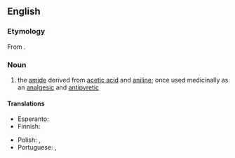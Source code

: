 ==English==
{{wikipedia}}

===Etymology===
From {{prefix|en|acet|anilide}}.

===Noun===
{{en-noun|~}}

# {{lb|en|organic chemistry|pharmaceutical drug}} the [[amide]] derived from [[acetic acid]] and [[aniline]]; once used medicinally as an [[analgesic]] and [[antipyretic]]
#: {{syn|en|antifebrine}}

====Translations====
{{trans-top|amide derived from acetic acid and aniline}}
* Esperanto: {{t|eo|acetanilido}}
* Finnish: {{t|fi|asetanilidi}}
{{trans-mid}}
* Polish: {{t+|pl|acetanilid|m}}, {{t|pl|antyfebryna|f}}
* Portuguese: {{t|pt|acetanilida|f}}, {{t|pt|antifebrina|f}}
{{trans-bottom}}